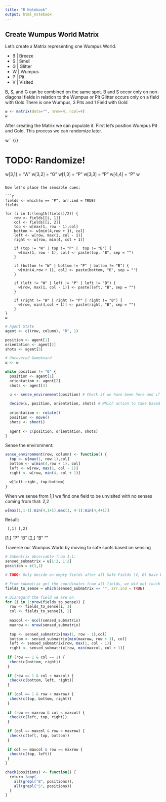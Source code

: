 ```yaml
---
title: "R Notebook"
output: html_notebook
---
```


## Create Wumpus World Matrix

Let's create a Matrix representing one Wumpus World.

- B |  Breeze
- S |  Smell
- G |  Glitter
- W |  Wumpus
- P |  Pit
- V |  Visited

B, S, and G can be combined on the same spot.
B and S occor only on non-diagonal fields in relation to the Wumpus or Pit
Glitter occurs only on a field with Gold
There is one Wumpus, 3 Pits and 1 Field with Gold

```r
w <- matrix(data="", nrow=4, ncol=4)
w
```

After creating the Matrix we can populate it. First let's position Wumpus Pit and Gold. This process we can randomize later.

w```{r}

# TODO: Randomize!
w[3,1] = "W"
w[3,2] = "G"
w[1,3] = "P"
w[3,3] = "P"
w[4,4] = "P"
w

```

Now let's place the sensable cues: 

```r

fields <- which(w == "P", arr.ind = TRUE)
fields

for (i in 1:(length(fields)/2)) {
    row <- fields[[i, 1]]
    col <- fields[[i, 2]]
    top <- w[max(1, row - 1),col]
    bottom <- w[min(4,row + 1), col]
    left <- w[row, max(1, col - 1)]
    right <- w[row, min(4, col + 1)]
      
    if (top != "W" | top != "P" |  top != "B") {
      w[max(1, row - 1), col] <- paste(top, "B", sep = "")
    }
    
    if (bottom != "W" | bottom != "P" | bottom != "B") {
      w[min(4,row + 1), col] <- paste(bottom, "B", sep = "")
    }
    
    if (left != "W" | left != "P" | left != "B") {
      w[row, max(1, col - 1)] <- paste(left, "B", sep = "")
    }
    
    if (right != "W" | right != "P" | right != "B") {
      w[row, min(4,col + 1)] <- paste(right, "B", sep = "")
    }
}
w

```




```r

# Agent State
agent <- c((row, column), "R", 1)

position <- agent[1]
orientation <- agent[2]
shots <- agent[3]

# Uncovered Gameboard
u <- w

while position != "G" {
  position <- agent[1]
  orientation <- agent[2]
  shots <- agent[3]

  u <- sense_environment(position) # Check if we have been here and if we need to sense at all?
  
  decide(u, position, orientation, shots) # Which action to take based on our KB? Move, rotate or shoot?
  
  orientation <- rotate() 
  position <- move()
  shots <- shoot()
  
  agent <- c(position, orientation, shots)
}
```



Sense the environment:

```r
sense_environment(row, column) <- function() {
  top <- w[max(1, row-1),col]
  bottom <- w[min(4,row + 1), col]
  left <- w[row, max(1, col - 1)]   
  right <- w[row, min(4, col + 1)]

  w[left:right, top:bottom]
}

```




When we sense from 1,1 we find one field to be unvisited with no senses coming from that: 2,2

```r
w[max(1,1-1):min(4,1+1),max(1, 4-1):min(4,4+1)]
```

Result:

     [,1] [,2]
[1,] "P"  "B" 
[2,] "B"  ""  



Traverse our Wumpus World by moving to safe spots based on sensing

```r

# Submatrix observable from 1,1:
sensed_submatrix = u[1:2, 1:2]
position = c(1,1)

# TODO: Only decide on empty fields after all Safe Fields (V, B) have been moved to and additional info is on the "u" map

# From submatrix get the coordinates from all fields, we did not touch yet, i.e. having empty string ""
fields_to_sense = which(sensed_submatrix == "", arr.ind = TRUE)

# Disregard the field we are on
for (i in 1:nrow(fields_to_sense)) { 
  row <- fields_to_sense[i, 1]
  col <- fields_to_sense[i, 2]
  
  maxcol <- ncol(sensed_submatrix)
  maxrow <- nrow(sensed_submatrix)
  
  top <- sensed_submatrix[max(1, row - 1),col]
  bottom <- sensed_submatrix[min(maxrow, row + 1), col]
  left <- sensed_submatrix[row, max(1, col - 1)]   
  right <- sensed_submatrix[row, min(maxcol, col + 1)]
  
 if (row == 1 & col == 1) {
  check(c(bottom, right))
 }
  
 if (row == 1 & col < maxcol) {
  check(c(bottom, left, right))
 }
 
 if (col == 1 & row < maxrow) {
  check(c(top, bottom, right))
 }
 
 if (row == maxrow & col < maxcol) {
  check(c(left, top, right))
 }
 
 if (col == maxcol & row < maxrow) {
  check(c(left, top, bottom))
 }
 
 if col == maxcol & row == maxrow {
  check(c(top, left))
 }
}

check(positions) <- function() {
  return !any(
    all(grepl("B", positions)),
    all(grepl("S", positions))
  )
}


```

